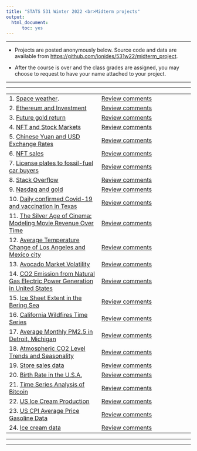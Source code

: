 ```yaml
---
title: "STATS 531 Winter 2022 <br>Midterm projects"
output:
  html_document:
      toc: yes
---
```


---------

* Projects are posted anonymously below. Source code and data are available from [https://github.com/ionides/531w22/midterm_project](https://github.com/ionides/531w22/tree/master/midterm_project).

* After the course is over and the class grades are assigned, you may choose to request to have your name attached to your project.

-----------

----------

| | |
|:----|:----|
| 1. [Space weather](https://ionides.github.io/531w22/midterm_project/project01/Blinded.html). <br> | [Review comments](project01/comments.html) |
| 2. [Ethereum and Investment](https://ionides.github.io/531w22/midterm_project/project02/blinded.html) | [Review comments](project02/comments.html) |
| 3. [Future gold return](https://ionides.github.io/531w22/midterm_project/project03/blinded.html) | [Review comments](project03/comments.html) |
| 4. [NFT and Stock Markets](https://ionides.github.io/531w22/midterm_project/project04/blinded.html) | [Review comments](project04/comments.html) |
| 5. [Chinese Yuan and USD Exchange Rates](https://ionides.github.io/531w22/midterm_project/project05/blinded.html) | [Review comments](project05/comments.html) |
| 6. [NFT sales](https://ionides.github.io/531w22/midterm_project/project06/blinded.html) | [Review comments](project06/comments.html) | 
| 7. [License plates to fossil-fuel car buyers](https://ionides.github.io/531w22/midterm_project/project07/blinded.html) | [Review comments](project07/comments.html) |
| 8. [Stack Overflow](https://ionides.github.io/531w22/midterm_project/project08/blinded.html) | [Review comments](project08/comments.html) |
| 9. [Nasdaq and gold](https://ionides.github.io/531w22/midterm_project/project09/blinded.html) | [Review comments](project09/comments.html) |
| 10. [Daily confirmed Covid-19 and vaccination in Texas](https://ionides.github.io/531w22/midterm_project/project10/blinded.html) | [Review comments](project10/comments.html) |
| 11. [The Silver Age of Cinema: Modeling Movie Revenue Over Time](https://ionides.github.io/531w22/midterm_project/project11/blinded.html) | [Review comments](project11/comments.html) |
| 12. [Average Temperature Change of Los Angeles and Mexico city](https://ionides.github.io/531w22/midterm_project/project12/Blinded.html) | [Review comments](project12/comments.html) |
| 13. [Avocado Market Volatility](https://ionides.github.io/531w22/midterm_project/project13/blinded.html) | [Review comments](project13/comments.html) |
| 14. [CO2 Emission from Natural Gas Electric Power Generation in United States](https://ionides.github.io/531w22/midterm_project/project14/blinded.html) | [Review comments](project14/comments.html) |
| 15. [Ice Sheet Extent in the Bering Sea](https://ionides.github.io/531w22/midterm_project/project15/blinded.html) | [Review comments](project15/comments.html) |
| 16. [California Wildfires Time Series](https://ionides.github.io/531w22/midterm_project/project16/blinded.html) | [Review comments](project16/comments.html) |
| 17. [Average Monthly PM2.5 in Detroit, Michigan](https://ionides.github.io/531w22/midterm_project/project17/blinded.html) | [Review comments](project17/comments.html) |
| 18. [Atmospheric CO2 Level Trends and Seasonality](https://ionides.github.io/531w22/midterm_project/project18/blinded.html) | [Review comments](project18/comments.html) |
| 19. [Store sales data](https://ionides.github.io/531w22/midterm_project/project19/blinded.html) | [Review comments](project19/comments.html) |
| 20. [Birth Rate in the U.S.A.](https://ionides.github.io/531w22/midterm_project/project20/blinded.html) | [Review comments](project20/comments.html) |
| 21. [Time Series Analysis of Bitcoin](https://ionides.github.io/531w22/midterm_project/project21/blinded.html) | [Review comments](project21/comments.html) |
| 22. [US Ice Cream Production](https://ionides.github.io/531w22/midterm_project/project22/blinded.html) | [Review comments](project22/comments.html) |
| 23. [US CPI Average Price Gasoline Data](https://ionides.github.io/531w22/midterm_project/project23/blinded.html) | [Review comments](project23/comments.html) |
| 24. [Ice cream data](https://ionides.github.io/531w22/midterm_project/project24/blinded.html) | [Review comments](project24/comments.html) |

----------

-----------

